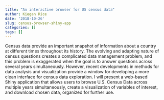 ```yaml
---
title: "An interactive browser for US census data"
author: Kiegan Rice
date: '2018-10-26'
slug: census-browser-shiny-app
categories: []
tags: []
---
```


Census data provide an important snapshot of information about a country at different times throughout its history. The evolving and adapting nature of census questions creates a complicated data management problem, and this problem is exaggerated when the goal is to answer questions across several years simultaneously. However, recent developments in methods for data analysis and visualization provide a window for developing a more clean interface for census data exploration. I will present a web-based Shiny application that allows users to browse U.S. Census Data across multiple years simultaneously, create a visualization of variables of interest, and download chosen data, organized for further use. 

